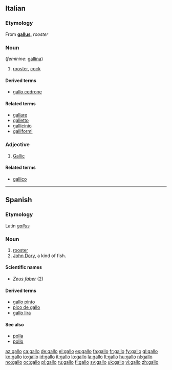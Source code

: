 {{also|Gallo}}
==Italian==

===Etymology===
From {{etyl|la}} '''[[gallus]]''', ''rooster''

===Noun===
{{it-noun|gall|m|o|i}} (''feminine'': [[gallina]])

# [[rooster]], [[cock]]

====Derived terms====
* [[gallo cedrone]]

====Related terms====
* [[gallare]]
* [[galletto]]
* [[gallicinio]]
* [[galliformi]]

===Adjective===
{{it-adj|gall}}

# [[Gallic]]

====Related terms====
* [[gallico]]

----

==Spanish==

===Etymology===
Latin ''[[gallus]]''

===Noun===
{{es-noun-mf|f=gallina}}

# [[rooster]]
# [[John Dory]], a kind of fish.

====Scientific names====
* ''[[Zeus faber]]'' (2)

====Derived terms====
* [[gallo pinto]] {{m}}
* [[pico de gallo]] {{m}}
* [[gallo lira]]

====See also====
* [[polla]] {{f}}
* [[pollo]] {{m}}

[[az:gallo]]
[[ca:gallo]]
[[de:gallo]]
[[el:gallo]]
[[es:gallo]]
[[fa:gallo]]
[[fr:gallo]]
[[fy:gallo]]
[[gl:gallo]]
[[ko:gallo]]
[[io:gallo]]
[[id:gallo]]
[[it:gallo]]
[[lo:gallo]]
[[la:gallo]]
[[lt:gallo]]
[[hu:gallo]]
[[nl:gallo]]
[[no:gallo]]
[[oc:gallo]]
[[pl:gallo]]
[[ru:gallo]]
[[fi:gallo]]
[[sv:gallo]]
[[uk:gallo]]
[[vi:gallo]]
[[zh:gallo]]